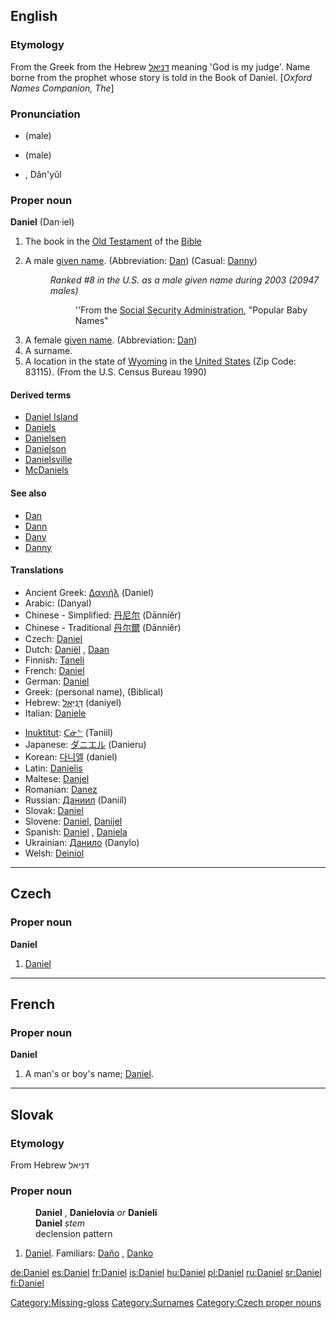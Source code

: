 ==English==

===Etymology===
From the Greek {{polytonic|[[Δανιήλ]]}} from the Hebrew [[דניּאל]] meaning 'God is my judge'. Name borne from the prophet whose story is told in the Book of Daniel. [''Oxford Names Companion, The'']

===Pronunciation===
* {{IPA|/ˈdæn.jəl/}} (male)
* {{SAMPA|/"d{n.j@l/}} (male)
* {{AHD|Dăn'yel}} {{f}}, Dăn'yŭl {{m}}

{{book of the Bible|Book of Daniel}}

===Proper noun===
'''Daniel''' (Dan&middot;iel)

# The book in the [[Old Testament]] of the [[Bible]]
# {{given name|male|from Hebrew|}} A male [[given name]]. (Abbreviation: [[Dan]]) (Casual: [[Danny]])
#: ''Ranked #8 in the U.S. as a male given name during 2003 (20947 males)''
#:: ''From the [http://www.ssa.gov Social Security Administration], "Popular Baby Names"
# A female [[given name]]. (Abbreviation: [[Dan]])
# A surname.
# A location in the state of [[Wyoming]] in the [[United States]] (Zip Code: 83115). (From the U.S. Census Bureau 1990)

====Derived terms====
* [[Daniel Island]]
* [[Daniels]]
* [[Danielsen]]
* [[Danielson]]
* [[Danielsville]]
* [[McDaniels]]

====See also====
* [[Dan]]
* [[Dann]]
* [[Dany]]
* [[Danny]]

====Translations====
{{checktrans-top}}
* Ancient Greek: [[Δανιήλ]] (Daniel)
* Arabic: {{Arab|[[دانيال]]}} (Danyal)
* Chinese - Simplified: [[丹尼尔]] (Dānníěr)
* Chinese - Traditional [[丹尔爾]] (Dānníěr)
* Czech: [[#Czech|Daniel]] {{m}}
* Dutch: [[Daniël]] {{m}}, [[Daan]] {{m}}
* Finnish: [[Taneli]]
* French: [[#French|Daniel]]
* German: [[#German|Daniel]]
* Greek: {{t|el|sc=Grek|Ντάνιελ|m|tr=Dániel}} (personal name), {{t|el|sc=Grek|Δανιήλ|m|tr=Daniíl}} (Biblical)
* Hebrew: [[דניאל|דָּנִיֵּאל]] (daniyel) {{m|f}}
* Italian: [[Daniele]]
{{checktrans-mid}}
* [[Inuktitut]]: [[ᑕᓃᓪ]] (Taniil)
* Japanese: [[ダニエル]] (Danieru)
* Korean: [[다니엘]] (daniel)
* Latin: [[Danielis]]
* Maltese: [[Danjel]]
* Romanian: [[Danez]]
* Russian: [[Даниил]] (Daniíl)
* Slovak: [[#Slovak|Daniel]] {{m}}
* Slovene: [[#Slovene|Daniel]], [[Danijel]]
* Spanish: [[#Spanish|Daniel]] {{m}}, [[Daniela]] {{f}}
* Ukrainian: [[Данило]] (Danylo)
* Welsh: [[Deiniol]]
{{checktrans-bottom}}

[[Category:Missing-gloss]]
[[Category:Surnames]]

----

==Czech==

===Proper noun===
'''Daniel''' {{m}}

# [[#English|Daniel]]

[[Category:Czech proper nouns]]

----

==French==

===Proper noun===
'''Daniel'''

# A man's or boy's name; [[#English|Daniel]].

----

==Slovak==

===Etymology===
From Hebrew דניאל

===Proper noun===
: '''Daniel''' {{m}}, '''Danielovia''' ''or'' '''Danieli''' {{p}}
: '''Daniel''' ''stem''
: declension pattern {{chlap}}

# [[Daniel#English|Daniel]].  Familiars: [[Daňo]] {{m}}, [[Danko]] {{m}}

[[de:Daniel]]
[[es:Daniel]]
[[fr:Daniel]]
[[is:Daniel]]
[[hu:Daniel]]
[[pl:Daniel]]
[[ru:Daniel]]
[[sr:Daniel]]
[[fi:Daniel]]